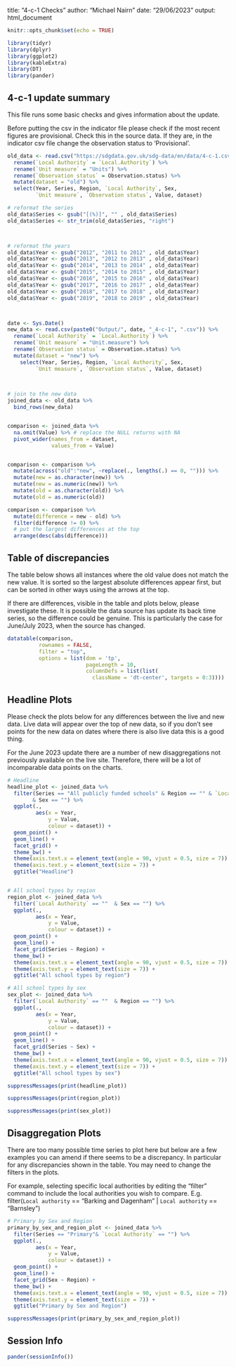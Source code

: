 title: "4-c-1 Checks"
author: "Michael Nairn"
date: "29/06/2023"
output: html_document

```r
knitr::opts_chunk$set(echo = TRUE)
```


```r
library(tidyr)
library(dplyr)
library(ggplot2)
library(kableExtra)
library(DT)
library(pander)
```



   
## 4-c-1 update summary

This file runs some basic checks and gives information about the update.

Before putting the csv in the indicator file please check if the most recent figures are provisional. Check this in the source data. If they are, in the indicator csv file change the observation status to 'Provisional'.



```r
old_data <- read.csv("https://sdgdata.gov.uk/sdg-data/en/data/4-c-1.csv") %>% 
  rename(`Local Authority` = `Local.Authority`) %>%
  rename(`Unit measure` = "Units") %>%
  rename(`Observation status` = Observation.status) %>%
  mutate(dataset = "old") %>%
  select(Year, Series, Region, `Local Authority`, Sex,
         `Unit measure`, `Observation status`, Value, dataset)

# reformat the series 
old_data$Series <- gsub("[(%)]", "" , old_data$Series)
old_data$Series <- str_trim(old_data$Series, "right")



# reformat the years 
old_data$Year <- gsub("2012", "2011 to 2012" , old_data$Year)
old_data$Year <- gsub("2013", "2012 to 2013" , old_data$Year) 
old_data$Year <- gsub("2014", "2013 to 2014" , old_data$Year) 
old_data$Year <- gsub("2015", "2014 to 2015" , old_data$Year) 
old_data$Year <- gsub("2016", "2015 to 2016" , old_data$Year) 
old_data$Year <- gsub("2017", "2016 to 2017" , old_data$Year) 
old_data$Year <- gsub("2018", "2017 to 2018" , old_data$Year) 
old_data$Year <- gsub("2019", "2018 to 2019" , old_data$Year) 



date <- Sys.Date()
new_data <- read.csv(paste0("Output/", date, "_4-c-1", ".csv")) %>% 
  rename(`Local Authority` = `Local.Authority`) %>%
  rename(`Unit measure` = "Unit.measure") %>%
  rename(`Observation status` = Observation.status) %>%
  mutate(dataset = "new") %>%
    select(Year, Series, Region, `Local Authority`, Sex,
         `Unit measure`, `Observation status`, Value, dataset)

 

# join to the new data
joined_data <- old_data %>% 
  bind_rows(new_data) 



```





```r
comparison <- joined_data %>% 
  na.omit(Value) %>% # replace the NULL returns with NA
  pivot_wider(names_from = dataset,
              values_from = Value)


comparison <- comparison %>% 
  mutate(across("old":"new", ~replace(., lengths(.) == 0, ""))) %>%
  mutate(new = as.character(new)) %>%
  mutate(new = as.numeric(new)) %>%
  mutate(old = as.character(old)) %>%
  mutate(old = as.numeric(old))

comparison <- comparison %>% 
  mutate(difference = new - old) %>% 
  filter(difference != 0) %>% 
  # put the largest differences at the top
  arrange(desc(abs(difference)))

```

## Table of discrepancies
The table below shows all instances where the old value does not match the new 
value. It is sorted so the largest absolute differences appear first, but can
be sorted in other ways using the arrows at the top.

If there are differences, visible in the table and plots below, please investigate these.
It is possible the data source has update its back time series, so the difference
could be genuine. This is particularly the case for June/July 2023, when the source has 
changed. 



```r
datatable(comparison, 
          rownames = FALSE, 
          filter = "top",
          options = list(dom = 'tp', 
                         pageLength = 10,
                         columnDefs = list(list(
                           className = 'dt-center', targets = 0:3))))
```
  



## Headline Plots
Please check the plots below for any differences between the live and new data.
Live data will appear over the top of new data, so if you don't see points for
the new data on dates where there is also live data this is a good thing. 

For the June 2023 update there are a number of new disaggregations not previously 
available on the live site. Therefore, there will be a lot of incomparable 
data points on the charts. 



```r

# Headline
headline_plot <- joined_data %>% 
  filter(Series == "All publicly funded schools" & Region == "" & `Local Authority` == "" 
        & Sex == "") %>% 
  ggplot(.,
         aes(x = Year,
             y = Value,
             colour = dataset)) +
  geom_point() +
  geom_line() +
  facet_grid() +
  theme_bw() +
  theme(axis.text.x = element_text(angle = 90, vjust = 0.5, size = 7)) +
  theme(axis.text.y = element_text(size = 7)) +
  ggtitle("Headline")


# All school types by region
region_plot <- joined_data %>% 
  filter(`Local Authority` == ""  & Sex == "") %>% 
  ggplot(.,
         aes(x = Year,
             y = Value,
             colour = dataset)) +
  geom_point() +
  geom_line() +
  facet_grid(Series ~ Region) +
  theme_bw() +
  theme(axis.text.x = element_text(angle = 90, vjust = 0.5, size = 7)) +
  theme(axis.text.y = element_text(size = 7)) +
  ggtitle("All school types by region")

# All school types by sex
sex_plot <- joined_data %>% 
  filter(`Local Authority` == ""  & Region == "") %>% 
  ggplot(.,
         aes(x = Year,
             y = Value,
             colour = dataset)) +
  geom_point() +
  geom_line() +
  facet_grid(Series ~ Sex) +
  theme_bw() +
  theme(axis.text.x = element_text(angle = 90, vjust = 0.5, size = 7)) +
  theme(axis.text.y = element_text(size = 7)) +
  ggtitle("All school types by sex")

```

```r
suppressMessages(print(headline_plot))
```

```r
suppressMessages(print(region_plot))
```

```r
suppressMessages(print(sex_plot))
```


## Disaggregation Plots

There are too many possible time series to plot here 
but below are a few examples you can amend if there seems to be a discrepancy. In 
particular for any discrepancies shown in the table. 
You may need to change the filters in the plots.

For example, selecting specific local authorities by editing the "filter" command to 
include the local authorities you wish to compare. 
  E.g.   filter(`Local authority` == "Barking and Dagenham" | 
                `Local authority` == "Barnsley")



```r

# Primary by Sex and Region
primary_by_sex_and_region_plot <- joined_data %>% 
  filter(Series == "Primary"& `Local Authority` == "") %>% 
  ggplot(.,
         aes(x = Year,
             y = Value,
             colour = dataset)) +
  geom_point() +
  geom_line() +
  facet_grid(Sex ~ Region) +
  theme_bw() +
  theme(axis.text.x = element_text(angle = 90, vjust = 0.5, size = 7)) +
  theme(axis.text.y = element_text(size = 7)) +
  ggtitle("Primary by Sex and Region")


```

```r
suppressMessages(print(primary_by_sex_and_region_plot))
```



## Session Info
```r
pander(sessionInfo())
```

